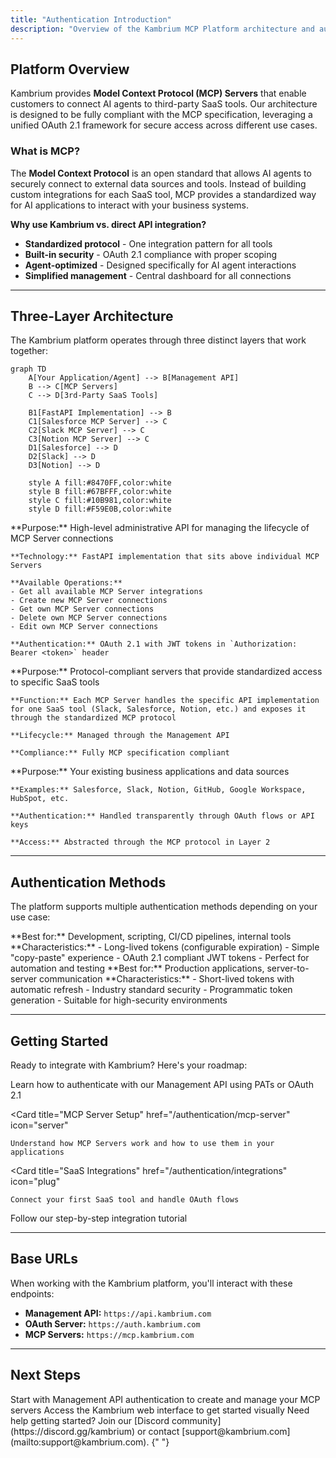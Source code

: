 ```yaml
---
title: "Authentication Introduction"
description: "Overview of the Kambrium MCP Platform architecture and authentication methods"
---
```


## Platform Overview

Kambrium provides **Model Context Protocol (MCP) Servers** that enable customers to connect AI agents to third-party SaaS tools. Our architecture is designed to be fully compliant with the MCP specification, leveraging a unified OAuth 2.1 framework for secure access across different use cases.

### What is MCP?

The **Model Context Protocol** is an open standard that allows AI agents to securely connect to external data sources and tools. Instead of building custom integrations for each SaaS tool, MCP provides a standardized way for AI applications to interact with your business systems.

**Why use Kambrium vs. direct API integration?**

- **Standardized protocol** - One integration pattern for all tools
- **Built-in security** - OAuth 2.1 compliance with proper scoping
- **Agent-optimized** - Designed specifically for AI agent interactions
- **Simplified management** - Central dashboard for all connections

---

## Three-Layer Architecture

The Kambrium platform operates through three distinct layers that work together:

```mermaid
graph TD
    A[Your Application/Agent] --> B[Management API]
    B --> C[MCP Servers]
    C --> D[3rd-Party SaaS Tools]

    B1[FastAPI Implementation] --> B
    C1[Salesforce MCP Server] --> C
    C2[Slack MCP Server] --> C
    C3[Notion MCP Server] --> C
    D1[Salesforce] --> D
    D2[Slack] --> D
    D3[Notion] --> D

    style A fill:#8470FF,color:white
    style B fill:#67BFFF,color:white
    style C fill:#10B981,color:white
    style D fill:#F59E0B,color:white
```

<CardGroup cols={1}>
  <Card title="Layer 1: Management API" icon="cog">
    **Purpose:** High-level administrative API for managing the lifecycle of MCP Server connections
    
    **Technology:** FastAPI implementation that sits above individual MCP Servers
    
    **Available Operations:**
    - Get all available MCP Server integrations
    - Create new MCP Server connections  
    - Get own MCP Server connections
    - Delete own MCP Server connections
    - Edit own MCP Server connections
    
    **Authentication:** OAuth 2.1 with JWT tokens in `Authorization: Bearer <token>` header
  </Card>
  
  <Card title="Layer 2: MCP Servers" icon="server">
    **Purpose:** Protocol-compliant servers that provide standardized access to specific SaaS tools
    
    **Function:** Each MCP Server handles the specific API implementation for one SaaS tool (Slack, Salesforce, Notion, etc.) and exposes it through the standardized MCP protocol
    
    **Lifecycle:** Managed through the Management API
    
    **Compliance:** Fully MCP specification compliant
  </Card>
  
  <Card title="Layer 3: 3rd-Party SaaS Tools" icon="plug">
    **Purpose:** Your existing business applications and data sources
    
    **Examples:** Salesforce, Slack, Notion, GitHub, Google Workspace, HubSpot, etc.
    
    **Authentication:** Handled transparently through OAuth flows or API keys
    
    **Access:** Abstracted through the MCP protocol in Layer 2
  </Card>
</CardGroup>

---

## Authentication Methods

The platform supports multiple authentication methods depending on your use case:

<CardGroup cols={2}>
  <Card title="Personal Access Tokens (PATs)" icon="key">
    **Best for:** Development, scripting, CI/CD pipelines, internal tools
    **Characteristics:** - Long-lived tokens (configurable expiration) - Simple
    "copy-paste" experience - OAuth 2.1 compliant JWT tokens - Perfect for
    automation and testing
  </Card>

  <Card title="OAuth 2.1 Client Credentials" icon="shield-check">
    **Best for:** Production applications, server-to-server communication
    **Characteristics:** - Short-lived tokens with automatic refresh - Industry
    standard security - Programmatic token generation - Suitable for
    high-security environments
  </Card>
</CardGroup>

---

## Getting Started

Ready to integrate with Kambrium? Here's your roadmap:

<CardGroup cols={2}>
  <Card
    title="Management API Authentication"
    href="/authentication/management-api"
    icon="key"
  >
    Learn how to authenticate with our Management API using PATs or OAuth 2.1
  </Card>

  <Card
    title="MCP Server Setup"
    href="/authentication/mcp-server"
    icon="server"
  >
    Understand how MCP Servers work and how to use them in your applications
  </Card>

  <Card
    title="SaaS Integrations"
    href="/authentication/integrations"
    icon="plug"
  >
    Connect your first SaaS tool and handle OAuth flows
  </Card>

  <Card title="Complete Guide" href="/guides/mcp-setup" icon="rocket">
    Follow our step-by-step integration tutorial
  </Card>
</CardGroup>

---

## Base URLs

When working with the Kambrium platform, you'll interact with these endpoints:

- **Management API:** `https://api.kambrium.com`
- **OAuth Server:** `https://auth.kambrium.com`
- **MCP Servers:** `https://mcp.kambrium.com`

---

## Next Steps

<CardGroup cols={2}>
  <Card
    title="Management API Authentication"
    href="/authentication/management-api"
    icon="arrow-right"
  >
    Start with Management API authentication to create and manage your MCP
    servers
  </Card>

  <Card title="Dashboard" href="https://app.kambrium.com" icon="external-link">
    Access the Kambrium web interface to get started visually
  </Card>
</CardGroup>

<Note>
  Need help getting started? Join our [Discord
  community](https://discord.gg/kambrium) or contact
  [support@kambrium.com](mailto:support@kambrium.com).
</Note>{" "}
